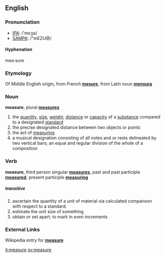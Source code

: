 ==English==

===Pronunciation===
*[[IPA]]: /'mεʒə/
*[[SAMPA]]: /"mEZU@/

====Hyphenation====
mea&middot;sure

===Etymology===
Of Middle English origin, from French '''[[mesure]]''', from Latin noun '''[[mensura]]'''

===Noun===
'''measure''', plural '''[[measures]]'''

#the [[quantity]], [[size]], [[weight]], [[distance]] or [[capacity]] of a [[substance]] compared to a designated [[standard]]
#the precise designated distance between two objects or points
#the act of [[measuring]]
#a musical designation consisting of all notes and or rests delineated by two vertical bars; an equal and regular division of the whole of a composition

===Verb===
'''measure''', third person singular '''[[measures]]''', past and past participle '''[[measured]]''', present participle '''[[measuring]]'''

=====''transitive''=====
# ascertain the quantity of a unit of material via calculated comparison with respect to a standard.
# estimate the unit size of something
# obtain or set apart; to mark in even increments

===External Links===
Wikipedia entry for '''[[w:measure|measure]]'''

[[it:measure]]
[[sv:measure]]